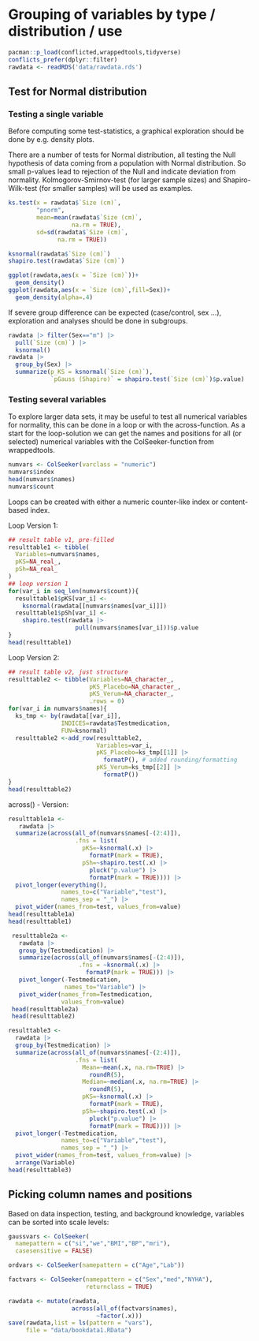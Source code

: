 # Grouping of variables by type / distribution / use

```r
pacman::p_load(conflicted,wrappedtools,tidyverse)
conflicts_prefer(dplyr::filter)
rawdata <- readRDS('data/rawdata.rds')
```

## Test for Normal distribution

### Testing a single variable

Before computing some test-statistics, a graphical exploration should be done by e.g. density plots.

There are a number of tests for Normal distribution, all testing the Null hypothesis of data coming from a population with Normal distribution. So small p-values lead to rejection of the Null and indicate deviation from normality. Kolmogorov-Smirnov-test (for larger sample sizes) and Shapiro-Wilk-test (for smaller samples) will be used as examples.

```r
ks.test(x = rawdata$`Size (cm)`,
        "pnorm",
        mean=mean(rawdata$`Size (cm)`, 
                  na.rm = TRUE),
        sd=sd(rawdata$`Size (cm)`, 
              na.rm = TRUE))

ksnormal(rawdata$`Size (cm)`)
shapiro.test(rawdata$`Size (cm)`)

ggplot(rawdata,aes(x = `Size (cm)`))+
  geom_density()
ggplot(rawdata,aes(x = `Size (cm)`,fill=Sex))+
  geom_density(alpha=.4)
```

If severe group difference can be expected (case/control, sex ...), exploration and analyses should be done in subgroups.

```r
rawdata |> filter(Sex=="m") |> 
  pull(`Size (cm)`) |> 
  ksnormal()
rawdata |> 
  group_by(Sex) |>
  summarize(p_KS = ksnormal(`Size (cm)`),
            `pGauss (Shapiro)` = shapiro.test(`Size (cm)`)$p.value)
```

### Testing several variables

To explore larger data sets, it may be useful to test all numerical variables for normality, this can be done in a loop or with the across-function. As a start for the loop-solution we can get the names and positions for all (or selected) numerical variables with the ColSeeker-function from wrappedtools.

```r
numvars <- ColSeeker(varclass = "numeric")
numvars$index
head(numvars$names)
numvars$count
```

Loops can be created with either a numeric counter-like index or content-based index.

Loop Version 1:

```r
## result table v1, pre-filled
resulttable1 <- tibble(
  Variables=numvars$names,
  pKS=NA_real_,
  pSh=NA_real_
)
## loop version 1
for(var_i in seq_len(numvars$count)){
  resulttable1$pKS[var_i] <-
    ksnormal(rawdata[[numvars$names[var_i]]])
  resulttable1$pSh[var_i] <- 
    shapiro.test(rawdata |> 
                   pull(numvars$names[var_i]))$p.value
}
head(resulttable1)
```

Loop Version 2:

```r
## result table v2, just structure
resulttable2 <- tibble(Variables=NA_character_,
                       pKS_Placebo=NA_character_,
                       pKS_Verum=NA_character_,
                       .rows = 0)
for(var_i in numvars$names){
  ks_tmp <- by(rawdata[[var_i]], 
               INDICES=rawdata$Testmedication,
               FUN=ksnormal)
  resulttable2 <-add_row(resulttable2,   
                         Variables=var_i,
                         pKS_Placebo=ks_tmp[[1]] |> 
                           formatP(), # added rounding/formatting
                         pKS_Verum=ks_tmp[[2]] |> 
                           formatP())
}
head(resulttable2)
```

across() - Version:

```r
resulttable1a <- 
   rawdata |> 
  summarize(across(all_of(numvars$names[-(2:4)]),
                   .fns = list(
                     pKS=~ksnormal(.x) |> 
                       formatP(mark = TRUE),
                     pSh=~shapiro.test(.x) |> 
                       pluck("p.value") |> 
                       formatP(mark = TRUE)))) |> 
  pivot_longer(everything(),
               names_to=c("Variable","test"),
               names_sep = "_") |> 
  pivot_wider(names_from=test, values_from=value)
head(resulttable1a)
head(resulttable1)

 resulttable2a <- 
   rawdata |> 
   group_by(Testmedication) |>
   summarize(across(all_of(numvars$names[-(2:4)]),
                    .fns = ~ksnormal(.x) |> 
                      formatP(mark = TRUE))) |> 
   pivot_longer(-Testmedication,
                names_to="Variable") |> 
   pivot_wider(names_from=Testmedication,
               values_from=value)
 head(resulttable2a)
 head(resulttable2)

resulttable3 <- 
  rawdata |> 
  group_by(Testmedication) |>
  summarize(across(all_of(numvars$names[-(2:4)]),
                   .fns = list(
                     Mean=~mean(.x, na.rm=TRUE) |> 
                       roundR(5),
                     Median=~median(.x, na.rm=TRUE) |> 
                       roundR(5),
                     pKS=~ksnormal(.x) |> 
                       formatP(mark = TRUE),
                     pSh=~shapiro.test(.x) |> 
                       pluck("p.value") |> 
                       formatP(mark = TRUE)))) |> 
  pivot_longer(-Testmedication,
               names_to=c("Variable","test"),
               names_sep = "_") |> 
  pivot_wider(names_from=test, values_from=value) |> 
  arrange(Variable)
head(resulttable3)
```

## Picking column names and positions

Based on data inspection, testing, and background knowledge, variables can be sorted into scale levels:

```r
gaussvars <- ColSeeker(
  namepattern = c("si","we","BMI","BP","mri"),
  casesensitive = FALSE)

ordvars <- ColSeeker(namepattern = c("Age","Lab"))

factvars <- ColSeeker(namepattern = c("Sex","med","NYHA"),
                      returnclass = TRUE)

rawdata <- mutate(rawdata,
                  across(all_of(factvars$names),
                         ~factor(.x)))
save(rawdata,list = ls(pattern = "vars"),
     file = "data/bookdata1.RData")

```
